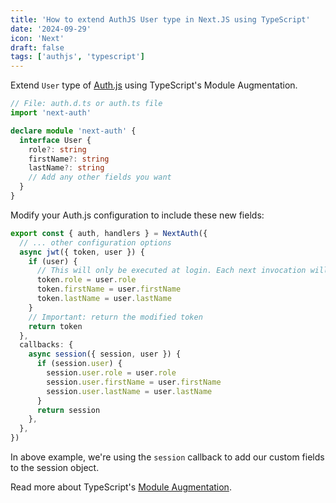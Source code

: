 ```yaml
---
title: 'How to extend AuthJS User type in Next.JS using TypeScript'
date: '2024-09-29'
icon: 'Next'
draft: false
tags: ['authjs', 'typescript']
---
```


Extend `User` type of [Auth.js](https://authjs.dev) using TypeScript's Module Augmentation.

```ts
// File: auth.d.ts or auth.ts file
import 'next-auth'

declare module 'next-auth' {
  interface User {
    role?: string
    firstName?: string
    lastName?: string
    // Add any other fields you want
  }
}
```

Modify your Auth.js configuration to include these new fields:

```ts
export const { auth, handlers } = NextAuth({
  // ... other configuration options
  async jwt({ token, user }) {
    if (user) {
      // This will only be executed at login. Each next invocation will skip this part.
      token.role = user.role
      token.firstName = user.firstName
      token.lastName = user.lastName
    }
    // Important: return the modified token
    return token
  },
  callbacks: {
    async session({ session, user }) {
      if (session.user) {
        session.user.role = user.role
        session.user.firstName = user.firstName
        session.user.lastName = user.lastName
      }
      return session
    },
  },
})
```

In above example, we're using the `session` callback to add our custom fields to the session object.

Read more about TypeScript's [Module Augmentation](https://www.typescriptlang.org/docs/handbook/declaration-merging.html#module-augmentation).
